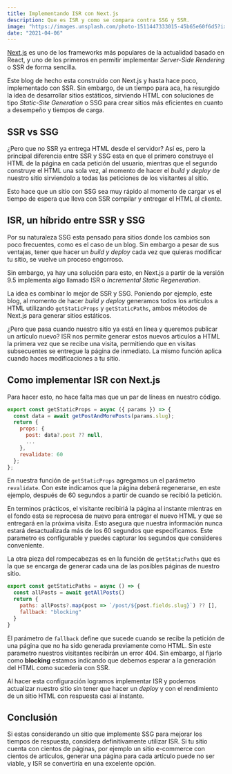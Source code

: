 ```yaml
---
title: Implementando ISR con Next.js
description: Que es ISR y como se compara contra SSG y SSR.
image: "https://images.unsplash.com/photo-1511447333015-45b65e60f6d5?ixlib=rb-4.0.3&ixid=MnwxMjA3fDB8MHxwaG90by1wYWdlfHx8fGVufDB8fHx8&auto=format&fit=crop&w=768&q=80"
date: "2021-04-06"
---
```


[Next.js](https://nextjs.org) es uno de los frameworks más populares de la actualidad basado en React, y uno de los primeros en permitir implementar _Server-Side Rendering_ o SSR de forma sencilla.

Este blog de hecho esta construido con Next.js y hasta hace poco, implementado con SSR. Sin embargo, de un tiempo para aca, ha resurgido la idea de desarrollar sitios estáticos, sirviendo HTML con soluciones de tipo _Static-Site Generation_ o SSG para crear sitios más eficientes en cuanto a desempeño y tiempos de carga.

## SSR vs SSG

¿Pero que no SSR ya entrega HTML desde el servidor? Así es, pero la principal diferencia entre SSR y SSG esta en que el primero construye el HTML de la página en cada petición del usuario, mientras que el segundo construye el HTML una sola vez, al momento de hacer el _build y deploy_ de nuestro sitio sirviendolo a todas las peticiones de los visitantes al sitio.

Esto hace que un sitio con SSG sea muy rápido al momento de cargar vs el tiempo de espera que lleva con SSR compilar y entregar el HTML al cliente.

## ISR, un híbrido entre SSR y SSG

Por su naturaleza SSG esta pensado para sitios donde los cambios son poco frecuentes, como es el caso de un blog. Sin embargo a pesar de sus ventajas, tener que hacer un _build y deploy_ cada vez que quieras modificar tu sitio, se vuelve un proceso engorroso.

Sin embargo, ya hay una solución para esto, en Next.js a partir de la versión 9.5 implementa algo llamado ISR o _Incremental Static Regeneration_.

La idea es combinar lo mejor de SSR y SSG. Poniendo por ejemplo, este blog, al momento de hacer _build y deploy_ generamos todos los artículos a HTML utilizando `getStaticProps` y `getStaticPaths`, ambos métodos de Next.js para generar sitios estáticos.

¿Pero que pasa cuando nuestro sitio ya está en línea y queremos publicar un artículo nuevo? ISR nos permite generar estos nuevos articulos a HTML la primera vez que se recibe una visita, permitiendo que en visitas subsecuentes se entregue la página de inmediato. La mismo función aplica cuando haces modificaciones a tu sitio.

## Como implementar ISR con Next.js

Para hacer esto, no hace falta mas que un par de líneas en nuestro código.

```js {8}
export const getStaticProps = async ({ params }) => {
  const data = await getPostAndMorePosts(params.slug);
  return {
    props: {
      post: data?.post ?? null,
      ...
    },
    revalidate: 60
  };
};
```

En nuestra función de `getStaticProps` agregamos un el parámetro `revalidate`. Con este indicamos que la página deberá regenerarse, en este ejemplo, después de 60 segundos a partir de cuando se recibió la petición.

En terminos prácticos, el visitante recibiriá la página al instante mientras en el fondo esta se reprocesa de nuevo para entregar el nuevo HTML y que se entregará en la próxima visita. Esto asegura que nuestra información nunca estará desactualizada más de los 60 segundos que especificamos. Este parametro es configurable y puedes capturar los segundos que consideres conveniente.

La otra pieza del rompecabezas es en la función de `getStaticPaths` que es la que se encarga de generar cada una de las posibles páginas de nuestro sitio.

```js {5}
export const getStaticPaths = async () => {
  const allPosts = await getAllPosts()
  return {
    paths: allPosts?.map(post => `/post/${post.fields.slug}`) ?? [],
    fallback: "blocking"
  }
}
```

El parámetro de `fallback` define que sucede cuando se recibe la petición de una página que no ha sido generada previamente como HTML. Sin este parametro nuestros visitantes recibirán un error 404. Sin embargo, al fijarlo como **blocking** estamos indicando que debemos esperar a la generación del HTML como sucedería con SSR.

Al hacer esta configuración logramos implementar ISR y podemos actualizar nuestro sitio sin tener que hacer un _deploy_ y con el rendimiento de un sitio HTML con respuesta casi al instante.

## Conclusión

Si estas considerando un sitio que implemente SSG para mejorar los tiempos de respuesta, considera definitivamente utilizar ISR. Si tu sitio cuenta con cientos de páginas, por ejemplo un sitio e-commerce con cientos de articulos, generar una página para cada artículo puede no ser viable, y ISR se convertiría en una excelente opción.
